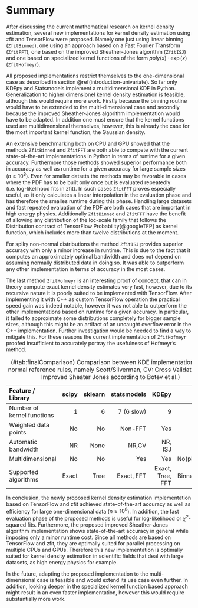 # Summary {#summary}

After discussing the current mathematical research on kernel density estimation, several new implementations for kernel density estimation using zfit and TensorFlow were proposed. Namely one just using linear binning (`ZfitBinned`), one using an approach based on a Fast Fourier Transform (`ZfitFFT`), one based on the improved Sheather-Jones algorithm (`ZfitISJ`) and one based on specialized kernel functions of the form $poly(x)\cdot\exp(x)$ (`ZfitHofmeyr`). 

All proposed implementations restrict themselves to the one-dimensional case as described in section \@ref(introduction-univariate). So far only KDEpy and Statsmodels implement a multidimensional KDE in Python. Generalization to higher dimensionel kernel density estimation is feasible, although this would require more work. Firstly because the binning routine would have to be extended to the multi-dimensional case and secondly because the improved Sheather-Jones algorithm implementation would have to be adapted. In addition one must ensure that the kernel functions used are multidimensional themselves, however, this is already the case for the most important kernel function, the Gaussian density.

An extensive benchmarking both on CPU and GPU showed that the methods `ZfitBinned` and `ZfitFFT` are both able to compete with the current state-of-the-art implementations in Python in terms of runtime for a given accuracy. Furthermore those methods showed superior performance both in accuracy as well as runtime for a given accuracy for large sample sizes ($n \geq 10^8$). Even for smaller datsets the methods may be favorable in cases where the PDF has to be built only once but is evaluated repeatedly (i.e. log-likelihood fits in zfit). In such cases `ZfitFFT` proves especially useful, as it only calculates a linear interpolation in the evaluation phase and has therefore the smalles runtime during this phase.
Handling large datasets and fast repeated evaluation of the PDF are both cases that are important in high energy physics. Additionally `ZfitBinned` and `ZfitFFT` have the benefit of allowing any distribution of the loc-scale family that follows the Distribution contract of TensorFlow Probability[@googleTFP] as kernel function, which includes more than twelve distributions at the moment.

For spiky non-normal distributions the method `ZfitISJ` provides superior accuracy with only a minor increase in runtime. This is due to the fact that it computes an approximately optimal bandwidth and does not depend on assuming normally distributed data in doing so. It was able to outperform any other implementation in terms of accuracy in the most cases.

The last method `ZfitHofmeyr` is an interesting proof of concept, that can in theory compute exact kernel density estimates very fast, however, due to its recursive nature it is poorly suited to be implemented with TensorFlow. After implementing it with C++ as custom TensorFlow operation the practical speed gain was indeed notable, however it was not able to outperform the other implementations based on runtime for a given accuracy. In particular, it failed to approximate some distributions completely for bigger sample sizes, although this might be an artifact of an uncaught overflow error in the C++ implementation. Further investigation would be needed to find a way to mitigate this. For these reasons the current implementation of `ZfitHofmeyr` proofed insufficient to accurately portray the usefulness of Hofmeyr's method.


Feature / Library                      scipy       sklearn   statsmodels             KDEpy                     Zfit
------------------------------ ------------- ------------- ------------- ----------------- ------------------------
Number of kernel functions                 1             6    7 (6 slow)                 9                       12
Weighted data points                      No            No       Non-FFT               Yes                      Yes
Automatic bandwidth                       NR          None         NR,CV           NR, ISJ                  NR, ISJ
Multidimensional                          No            No           Yes               Yes              No(planned)
Supported algorithms                   Exact          Tree    Exact, FFT  Exact, Tree, FFT  Exact, Binned, FFT, ISJ

Table: (\#tab:finalComparison) Comparison between KDE implementations (NR: normal reference rules, namely Scott/Silverman, CV: Cross Validation, ISJ: Improved Sheater Jones according to Botev et al.)

In conclusion, the newly proposed kernel density estimation implementation based on TensorFlow and zfit achieved state-of-the-art accuracy as well as efficiency for large one-dimensional data ($n \geq 10^8$). In addition, the fast evaluation phase of the proposed methods is useful for log-likelihood or $\chi^2$-squared fits. Furthermore, the proposed improved Sheather-Jones algorithm implementation shows state-of-the-art accuracy in general while imposing only a minor runtime cost. Since all methods are based on TensorFlow and zfit, they are optimally suited for parallel processing on multiple CPUs and GPUs. Therefore this new implementation is optimally suited for kernel density estimation in scientific fields that deal with large datasets, as high energy physics for example.

In the future, adapting the proposed implementation to the multi-dimensional case is feasible and would extend its use case even further. In addition, looking deeper in the specialized kernel function based approach might result in an even faster implementation, however this would require substantially more work.